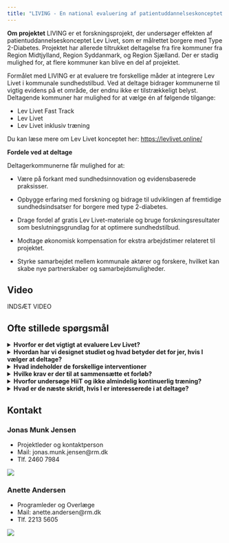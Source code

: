 ```yaml
---
title: "LIVING - En national evaluering af patientuddannelseskonceptet Lev Livet"
---
```


**Om projektet**
LIVING er et forskningsprojekt, der undersøger effekten af patientuddannelseskonceptet Lev Livet, som er målrettet borgere med Type 2-Diabetes. Projektet har allerede tiltrukket deltagelse fra fire kommuner fra Region Midtjylland, Region Syddanmark, og Region Sjælland. Der er stadig mulighed for, at flere kommuner kan blive en del af projektet.

Formålet med LIVING er at evaluere tre forskellige måder at integrere Lev Livet i kommunale sundhedstilbud. Ved at deltage bidrager kommunerne til vigtig evidens på et område, der endnu ikke er tilstrækkeligt belyst. Deltagende kommuner har mulighed for at vælge én af følgende tilgange:

- Lev Livet Fast Track
- Lev Livet 
- Lev Livet inklusiv træning

Du kan læse mere om Lev Livet konceptet her: <https://levlivet.online/>

**Fordele ved at deltage**

Deltagerkommunerne får mulighed for at:

- Være på forkant med sundhedsinnovation og evidensbaserede praksisser.

- Opbygge erfaring med forskning og bidrage til udviklingen af fremtidige sundhedsindsatser for borgere med type 2-diabetes.

- Drage fordel af gratis Lev Livet-materiale og bruge forskningsresultater som beslutningsgrundlag for at optimere sundhedstilbud.

- Modtage økonomisk kompensation for ekstra arbejdstimer relateret til projektet.

- Styrke samarbejdet mellem kommunale aktører og forskere, hvilket kan skabe nye partnerskaber og samarbejdsmuligheder.

::: {.hidden}
## Video

INDSÆT VIDEO
:::

## Ofte stillede spørgsmål

<details>
<summary>**Hvorfor er det vigtigt at evaluere Lev Livet?**</summary>

Med regeringens nylige fremlagte lovforslag om en national kvalitetsplan, som sigter mod at fastlægge forpligtende standarder og anbefalinger for kommunale sundhedsindsatser, står vi på tærsklen til at skabe et mere ensartet sundhedsvæsen i hele landet. Det er dog vigtigt at bemærke, at meget få kommunale sundhedstilbud for type 2-diabetes hidtil er blevet omfattende evalueret i et forskningsmæssigt perspektiv. Derfor er der et behov for at belyse evidensen og identificere (omkostnings)effektive interventioner. Dette vil kvalificere de foreslåede krav og anbefalinger og give os mulighed for at skabe bedre sundhedsfremmende tilbud for borgere med type 2-diabetes.

Hidtidige evalueringer af Lev Livet har primært fokuseret på brugertilfredshed og har ikke inkluderet vigtige sundhedsindikatorer som blodsukkerniveau, blodtryk,fysisk formåen og aktivitet. Dette gør det vanskeligt at konkludere, om Lev Livet faktisk reducerer risikoen for diabetiske komplikationer.

Forskningsprojektet LIVING er dedikeret til at udforske dette. Vi vil ikke kun afdække, om Lev Livet forbedrer deltageres evne til at håndtere deres sygdom, men også om det faktisk påvirker de før nævnte sundhedsindikatorer. Vi går endnu videre ved at foretage antropologiske og økonomiske vurderinger for at forstå de bredere implikationer af Lev Livet. Ved at indsamle en rig og omfattende datamængde søger vi ikke kun at besvare, i hvilken grad Lev Livet når sine mål, men også at dykke ned i, hvordan personalets arbejdsmønstre påvirkes og hvordan Lev Livet interagerer med omgivelserne, hvor det implementeres. Desuden vil vi afdække de ressourcer, der kræves for at opnå klinisk relevante forbedringer. Foruden at evaluere Lev Livet vil vi i dette forskningsprojekt også undersøge betydningen af fysisk træning som en central komponent i kommunale sundhedstilbud til borgere med type 2-diabetes. 
</details>

<details>
<summary>**Hvordan har vi designet studiet og hvad betyder det for jer, hvis I vælger at deltage?**</summary>

LIVING forskningsprojektet er designet som et lodtrækningsforsøg, som undersøger tre interventioner; 1) Lev Livet Fast Track versus venteliste i 4 måneder, 2) Lev Livet versus venteliste i 5 måneder og 3) Lev Livet + træning versus venteliste i 5 måneder. Som kommune kan I selv vælge hvilken intervention, I ønsker at tilbyde. Når en borger kommer til afklarende samtale i jeres kommune, vil I informere borgeren om forskningsprojektet, forhøre jer om borgeren ønsker at deltage og bede borgeren om at underskrive en samtykkeerklæring. Derefter vil I ved hjælp af et computersystem (REDcap) tilfældigt tilskrive borgeren intervention på det næste hold, eller sætte borgeren på en fem måneders venteliste. Borgerne bliver automatisk randomiseret ud fra en 2:1 nøgle, hvilket betyder at dobbelt så mange borgere får intervention med det samme i forhold til borgere, der kommer på venteliste. 

For at opnå statistisk styrke til at drage meningsfulde konklusioner, skal hver kommune rekruttere 48 borgere (32 til interventinsgruppen og 16 til kontrolgruppen). Der er ikke fastlagt en tidsbegrænsning for, hvor længe det kan tage at rekruttere 48 borgere. 
</details>

<details>
<summary>**Hvad indeholder de forskellige interventioner**</summary>
*Lev Livet* består af i alt 9 kursusmoduler. I de første fire kursusmoduler undervises der i mestring på tværs af diagnoser, og her er der mulighed for at borgere med forskellige kroniske sygdomme deltager. Herefter overgår borgerne med type 2-diabetes til fire diagnosespecifikke kursusmoduler efterfulgt af et opfølgningsmodul (modul 9). Som udgangspunkt afholdes modulerne i forlængelse af hinanden over otte uger med undtagelse af eventuelle ferie og helligdage.

![](fig/LL.PNG)

**Lev Livet Fast Track** er en forkortet udgave af Lev Livet forløbet, hvor de første fire moduler er kombineret til ét enkelt modul. 

**Lev Livet + Træning**. Foruden at tilbyde Lev Livet eller Lev Livet Fast Track, er det valgfrit at tilbyde en træning som indeholder højintens interval træning (HIIT). HIIT-interventionen udgør rammen for træningssessionerne, hvor I som sundhedsprofessionelle sammensætter et passende program med øvelser, der matcher hver enkelt deltagers evner, behov og motivation. Øvelserne kan tilpasses efter deltagerens ønsker, så længe træningen lever op til den beskrevne intensitet, træningsmængde og involverer både muskler i over- og underkrop. 
HIIT-protokol løber over 8 uger og består af serier med 5 x 1 minuts højintensive intervaller, afbrudt af 1 minuts aktiv restitution (se Figur). Efter hver serie er der en pause på 4 minutter, hvor deltagerne kan skifte mellem øvelser for overkrop og underkrop. HIIT-interventionen udvikler sig gradvist fra to ugentlige træningssessioner med to træningsblokke (i alt 22 minutters træning) i de første to uger til fire træningsblokke i de sidste fire uger af interventionen. Træningsintensiteten overvåges ved hjælp af Borg15-skalaen. Træningsintensiteten ligge mellem Borg 14 og 16, hvilket svarer til 77-93% af makspuls.

![](fig/HIIT.PNG)

Terapeutens rolle er afgørende for interventionens succes. HiiT-interventionen skal, som tidligere nævnt, fungere som en ramme og ikke afløse jeres kliniske dømmekraft. Det er som i jeres vanlige arbejde fortsat vigtigt at give den nødvendige opbakning, opretholde træningskvaliteten, minimere risikoen for belastningsskader, tilpasse øvelser for at opretholde motivationen og generelt tage højde for borgernes individuelle behov og funktionsniveau.
</details>

<details>
<summary>**Hvilke krav er der til at sammensætte et forløb?**</summary>
For at sikre, at alle deltagerkommuner tilbyder en nogenlunde ens patientuddannelse, har vi defineret det mindste, som hver kommune skal tilbyde af Lev Livet konceptet. Det er ikke målet at alle kommuner skal tilbyde et ens tilbud, blot at alle kommuner arbejder inden for den samme ramme. Vi har organiseret det således, at alle temaer i Lev Livet skal dækkes af minimum en øvelse og eventuelt et oplæg. Det er muligt at tænke kreativt inden for denne ramme, rykke rundt på temaer og emner, e lign. så det passer ind i jeres kontekst. Vi har valgt, at det er valgfrit at inkludere "tjek ind" og "tjek ud" øvelser, men vi anbefaler, at de bruges, hvis der er tid til det. På hjemmesiden er de tidssat til 20 min, men det kan gøres meget kortere i den virkelige verden. Det er vigtigt at bemærke, at det angivne tidsestimat på Lev Livet hjemmesiden kun er et skøn, og den faktiske tid kan variere, men plejer at blive kortere, når underviserne bliver mere fortrolige med øvelserne. Når I sætter et forløb sammen på hjemmesiden, kan det samlede tidsestimatet virke overvældende. Vi har dog gode erfaringer med, at tænke kreativt og skære ned til en sessionslængde, som de fleste kommuner kan være med på. 

Deltagerkommunerne skal inden forskningsperioden starter, afprøve Lev Livet på et "prøvehold" og eventuelt tilføje eller rette øvelserne i programmet. Derefter beder vi jer fastlægge et program af øvelser, som afprøves i løbet af forskningsperioden. Vi står til rådighed i forhold til sparring i denne proces. Vi kan desuden trække på erfaringer fra kommuner, som har implementeret Lev Livet med succes. Efter forskningsperioden kan øvelserne frit udskiftes til fordel for andre øvelser. Se Lev Livet hjemmesiden <https://levlivet.online/>
</details>

<details>
<summary>**Hvorfor undersøge HiiT og ikke almindelig kontinuerlig træning?**</summary>
Forskning viser, at korte og intense træningsprogrammer, kan være lige så gode og endda bedre end længere kontinuerlig træning, når det drejer som at forbedre insulinfølsomhed og regulere blodsukkerniveauer. HiiT synes også at minimere fænomenet "non-respons", hvor det ellers er blevet observeret at op til 40% af personer som dyrker regelmæssig kontinuerlig træning, ikke oplever markante forbedringer i deres fysiske form. HiiT synes således at virke for de fleste mennesker, selv dem der normalt ikke oplever store forbedringer fra motion. HiiT er derfor en effektiv måde at optimere træningsresultater og opnå sundhedsfordelende ved blot at træne 20-40 minutter to til tre gange ugentligt. 
Desuden ved vi, at mange mennesker nedprioriterer træning på grund af manglende tid. Hvis vi kan finde på korte og motiverende træningsinterventioner, kommer vi forhåbentlig tættere på at løse udfordringen med at fastholde sunde træningsvaner.
</details>

<details>
<summary>**Hvad er de næste skridt, hvis I er interesserede i at deltage?**</summary>

- *Tilpasning og planlægning:* Hvis I er interesserede i at deltage, vil vi planlægge et møde med jer for at imødekomme eventuelle spørgsmål. På mødet vil vi også tale om, hvordan forskningsprojektet kan tilpasses jeres ønsker, behov og kapacitet (fx valg af intervention, fastsætte hvor mange hold der skal til for at opnå 48 deltagere el.lign.). Desuden vil vi sammen lave en tidsplan for projektet. 

- *Det juridiske:* Når vi har fastlagt en plan og I føler jer klædt på til at indgå i projektet, vil der udarbejdes en databehandleraftale. 

- *Opkvalificering og support:*  Der planlægges møder for at hjælpe jer godt i gang med at bruge Lev Livet. Desuden bliver relevant personale oplært i dataindsamling og forskningsprocedure. Der udnævnes en person fra jeres sundhedscenter som er ansvarlig for at procedurer bliver afholdt. I får en kontaktperson fra Steno Aarhus til at besvare spørgsmål og yde support. Løbende vil vi holde møder for at adressere eventuelle udfordringer, give feedback på samarbejdet og opdatere på projektets fremskridt.  
</details>

## Kontakt

### Jonas Munk Jensen

::: {layout-ncol=2}

- Projektleder og kontaktperson
- Mail: jonas.munk.jensen@rm.dk
- Tlf. 2460 7984

![](pic/Jonas.PNG)

:::

### Anette Andersen

::: {layout-ncol=2}

- Programleder og Overlæge
- Mail: anette.andersen@rm.dk
- Tlf. 2213 5605

![](pic/anette.PNG)

:::
